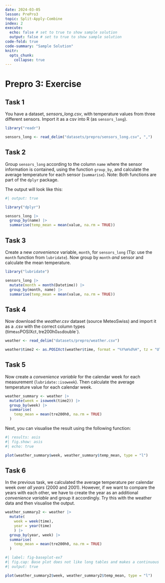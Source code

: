 ```yaml
---
date: 2024-03-05
lesson: PrePro3
topic: Split-Apply-Combine
index: 2
execute:
  echo: false # set to true to show sample solution
  output: false # set to true to show sample solution
code-fold: true
code-summary: "Sample Solution"
knitr:
  opts_chunk:
    collapse: true
---
```


# Prepro 3: Exercise

## Task 1

You have a dataset, *sensors_long.csv*, with temperature values from three different sensors. Import it as a csv into R (as `sensors_long`).

<!-- Introduce the next line in FS25, if datetime ins sensors_long is *not* a standard format -->
<!-- Reformat the `datetime` column to `POSIXct`. Use the *as.POSIXct* function (read it in using`?strftime())` to determine the specific format (the template). -->

```r
library("readr")

sensors_long <- read_delim("datasets/prepro/sensors_long.csv", ",")

```

<!--
## Task 2

Convert the table to a *long* format (use the `pivot_longer` function from `tidyr`) and save the output as `sensors_long`.

Tips:

- In the `cols` argument, you can list the columns that should be pivoted.
- Alternatively, you can indicate (by placing a minus sign in front, `-`) the column that should *not* be pivoted.
- In either case, you do not need to put the columns in quotation marks or end them with the `$`sign.

```r
#| eval: false # uncommenting via html comments does not suffice
#| 
library("tidyr")

# Option 1 (Deselect columns)
sensors_long <- pivot_longer(sensors_long, -Datetime)

# Option 2 (Select columns)
sensors_long <- pivot_longer(sensors_long, c(sensor1:sensor3))
```


-->

## Task 2

Group `sensors_long` according to the column `name` where the sensor information is contained, using the function `group_by`, and calculate the average temperature for each sensor (`summarise`). Note: Both functions are part of the `dplyr` package.

The output will look like this:

```r
#| output: true

library("dplyr")

sensors_long |>
  group_by(name) |>
  summarise(temp_mean = mean(value, na.rm = TRUE))
```

## Task 3

Create a new *convenience* variable, `month`, for `sensors_long` (Tip: use the `month` function from `lubridate`). Now group by `month` *and* sensor and calculate the mean temperature.

```r
library("lubridate")

sensors_long |>
  mutate(month = month(Datetime)) |>
  group_by(month, name) |>
  summarise(temp_mean = mean(value, na.rm = TRUE))
```

## Task 4

Now download the *weather.csv* dataset (source MeteoSwiss) and import it as a .csv with the correct column types (time` as `POSIXct`, `tre200h0` as `double`).

```r
weather <- read_delim("datasets/prepro/weather.csv")

weather$time2 <- as.POSIXct(weather$time, format = "%Y%m%d%H", tz = "UTC")
```

## Task 5

Now create a *convenience variable* for the calendar week for each measurement (`lubridate::isoweek`). Then calculate the average temperature value for each calendar week.

```r
weather_summary <- weather |>
  mutate(week = isoweek(time2)) |>
  group_by(week) |>
  summarise(
    temp_mean = mean(tre200h0, na.rm = TRUE)
  )
```

Next, you can visualise the result using the following function:

```r
#| results: asis
#| fig.show: asis
#| echo: true

plot(weather_summary$week, weather_summary$temp_mean, type = "l")
```

## Task 6

In the previous task, we calculated the average temperature per calendar week over *all years* (2000 and 2001). However, if we want to compare the years with each other, we have to create the year as an additional *convenience variable* and group it accordingly. Try this with the weather data and then visualise the output.

```r
weather_summary2 <- weather |>
  mutate(
    week = week(time),
    year = year(time)
    ) |>
  group_by(year, week) |>
  summarise(
    temp_mean = mean(tre200h0, na.rm = TRUE)
  )
```

```r
#| label: fig-baseplot-ex7
#| fig.cap: Base plot does not like long tables and makes a continuous line out of the two years
#| output: true

plot(weather_summary2$week, weather_summary2$temp_mean, type = "l")
```



<!--

## Task 8

Transfer the output from the last exercise to a *wide table*. Now the two years can be compared much more easily.

```r
#| eval: false # uncommenting via html comments does not suffice


weather_summary2 <- weather_summary2 |>
  pivot_wider(names_from = year, values_from = temp_mean,names_prefix = "year")
```

```r
#| output: true
#| eval: false # uncommenting via html comments does not suffice

plot(weather_summary2$week, weather_summary2$year2000, type = "l",col = "blue")
lines(weather_summary2$week, weather_summary2$year2001, type = "l",col = "red")
```

-->
